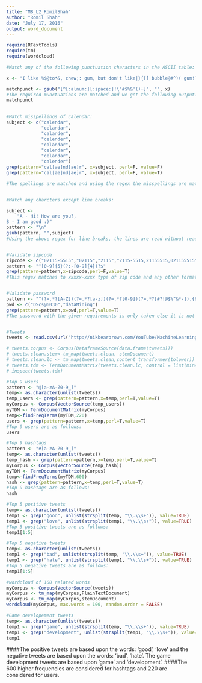 ```yaml
---
title: "M8_L2_RomilShah"
author: "Romil Shah"
date: "July 17, 2016"
output: word_document
---
```


```r
require(RTextTools)
require(tm)
require(wordcloud)

#Match any of the following punctuation characters in the ASCII table: !"#$%&'()+

x <- "I like %$@to*&, chew;: gum, but don't like|}{[] bubble@#^)( gum!?"

matchpunct <- gsub("[^[:alnum:][:space:]!\"#$%&'()+]", "", x)
#The required munctuations are matched and we get the following output:
matchpunct
                

#Match misspellings of calendar:
subject <- c("calendar",
             "celandar",
             "calander",
             "celender",
             "calandar",
             "celendar",
             "celandar",
             "calender")
grep(pattern="cal[ae]nd[ae]r", x=subject, perl=F, value=F)
grep(pattern="cal[ae]nd[ae]r", x=subject, perl=F, value=T)

#The spellings are matched and using the regex the misspellings are matched to the correct one


#Match any charcters except line breaks:

subject <-
    "A - Hi! How are you?,
B - I am good :)"
pattern <- "\n"
gsub(pattern, "",subject)
#Using the above regex for line breaks, the lines are read without reading the line break.


#Validate zipcode
zipcode <- c("02115-5515","02115","2115","2115-5515,21155515,021155515")
pattern <- "^[0-9]{5}(?:-[0-9]{4})?$"
grep(pattern=pattern,x=zipcode,perl=F,value=T)
#This regex matches to xxxxx-xxxx type of zip code and any other format is not matched


#Validate password
pattern <- "^(?=.*?[A-Z])(?=.*?[a-z])(?=.*?[0-9])(?=.*?[#?!@$%^&*-]).{8,32}$"
pwd <- c("DScs@6030","dataMining")
grep(pattern=pattern,x=pwd,perl=T,value=T)
#The password with the given requirements is only taken else it is not considered


#Tweets
tweets <- read.csv(url("http://nikbearbrown.com/YouTube/MachineLearning/M08/M08_tweets.csv"))

# tweets.corpus <- Corpus(DataframeSource(data.frame(tweets)))
# tweets.clean.stem<-tm_map(tweets.clean, stemDocument)
# tweets.clean.lc <- tm_map(tweets.clean,content_transformer(tolower))
# tweets.tdm <- TermDocumentMatrix(tweets.clean.lc, control = list(minWordLength = 1))
# inspect(tweets.tdm)

#Top 9 users
pattern <- "@[a-zA-Z0-9_]"
temp<- as.character(unlist(tweets))
temp_users <- grep(pattern=pattern,x=temp,perl=T,value=T)
myCorpus <- Corpus(VectorSource(temp_users))
myTDM <- TermDocumentMatrix(myCorpus)
temp<-findFreqTerms(myTDM,220)
users <- grep(pattern=pattern,x=temp,perl=T,value=T)
#Top 9 users are as follows:
users

#Top 9 hashtags
pattern <- "#[a-zA-Z0-9_]"
temp<- as.character(unlist(tweets))
temp_hash <- grep(pattern=pattern,x=temp,perl=T,value=T)
myCorpus <- Corpus(VectorSource(temp_hash))
myTDM <- TermDocumentMatrix(myCorpus)
temp<-findFreqTerms(myTDM,600)
hash <- grep(pattern=pattern,x=temp,perl=T,value=T)
#Top 9 hashtags are as follows:
hash

#Top 5 positive tweets
temp<- as.character(unlist(tweets))
temp1 <- grep("good", unlist(strsplit(temp, "\\.\\s+")), value=TRUE)
temp1 <- grep("love", unlist(strsplit(temp1, "\\.\\s+")), value=TRUE)
#Top 5 positive tweets are as follows:
temp1[1:5]

#Top 5 negative tweets
temp<- as.character(unlist(tweets))
temp1 <- grep("bad", unlist(strsplit(temp, "\\.\\s+")), value=TRUE)
temp1 <- grep("hate", unlist(strsplit(temp1, "\\.\\s+")), value=TRUE)
#Top 5 negative tweets are as follows:
temp1[1:5]

#wordcloud of 100 related words
myCorpus <- Corpus(VectorSource(tweets))
myCorpus <- tm_map(myCorpus,PlainTextDocument)
myCorpus <- tm_map(myCorpus,stemDocument)
wordcloud(myCorpus, max.words = 100, random.order = FALSE)

#Game developement tweets
temp<- as.character(unlist(tweets))
temp1 <- grep("game", unlist(strsplit(temp, "\\.\\s+")), value=TRUE)
temp1 <- grep("development", unlist(strsplit(temp1, "\\.\\s+")), value=TRUE)
temp1
```

####The positive tweets are based upon the words: 'good', 'love' and the negative tweets are based upon the words: 'bad', 'hate'. The game development tweets are based upon 'game' and 'development'.
####The 600 higher frequencies are considered for hashtags and 220 are considered for users.